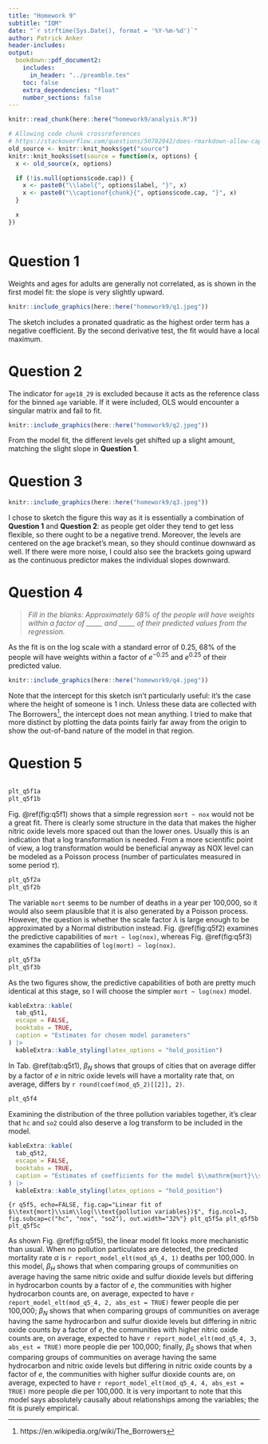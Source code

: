 ```yaml
---
title: "Homework 9"
subtitle: "IQM"
date: "`r strftime(Sys.Date(), format = '%Y-%m-%d')`"
author: Patrick Anker
header-includes:
output: 
  bookdown::pdf_document2:
    includes:
      in_header: "../preamble.tex"
    toc: false
    extra_dependencies: "float"
    number_sections: false
---
```


```r
knitr::read_chunk(here::here("homework9/analysis.R"))

# Allowing code chunk crossreferences
# https://stackoverflow.com/questions/50702942/does-rmarkdown-allow-captions-and-references-for-code-chunks
old_source <- knitr::knit_hooks$get("source")
knitr::knit_hooks$set(source = function(x, options) {
  x <- old_source(x, options)

  if (!is.null(options$code.cap)) {
    x <- paste0("\\label{", options$label, "}", x)
    x <- paste0("\\captionof{chunk}{", options$code.cap, "}", x)
  }

  x
})
```

```r
```

# Question 1

Weights and ages for adults are generally not correlated, as is shown in the first model fit: the slope is very slightly upward.

```r
knitr::include_graphics(here::here("homework9/q1.jpeg"))
```

The sketch includes a pronated quadratic as the highest order term has a negative coefficient. By the second derivative test, the fit would have a local maximum.

# Question 2

The indicator for `age18_29` is excluded because it acts as the reference class for the binned `age` variable. If it were included, OLS would encounter a singular matrix and fail to fit.

```r
knitr::include_graphics(here::here("homework9/q2.jpeg"))
```

From the model fit, the different levels get shifted up a slight amount, matching the slight slope in **Question 1**.

# Question 3

```r
knitr::include_graphics(here::here("homework9/q3.jpeg"))
```

I chose to sketch the figure this way as it is essentially a combination of **Question 1** and **Question 2**: as people get older they tend to get less flexible, so there ought to be a negative trend. Moreover, the levels are centered on the age bracket's mean, so they should continue downward as well. If there were more noise, I could also see the brackets going upward as the continuous predictor makes the individual slopes downward.

# Question 4

> _Fill in the blanks: Approximately 68% of the people will have weights within a factor of \_\_\_\_\_ and \_\_\_\_\_ of their predicted values from the regression._

As the fit is on the log scale with a standard error of 0.25, 68% of the people will have weights within a factor of $e^{-0.25}$ and $e^{0.25}$ of their predicted value.

```r
knitr::include_graphics(here::here("homework9/q4.jpeg"))
```

Note that the intercept for this sketch isn't particularly useful: it's the case where the height of someone is 1 inch. Unless these data are collected with The Borrowers^[https://en.wikipedia.org/wiki/The_Borrowers], the intercept does not mean anything. I tried to make that more distinct by plotting the data points fairly far away from the origin to show the out-of-band nature of the model in that region.

# Question 5

```r
```

```r
plt_q5f1a
plt_q5f1b
```

Fig. \@ref(fig:q5f1) shows that a simple regression `mort ~ nox` would not be a great fit. There is clearly some structure in the data that makes the higher nitric oxide levels more spaced out than the lower ones. Usually this is an indication that a log transformation is needed. From a more scientific point of view, a log transformation would be beneficial anyway as NOX level can be modeled as a Poisson process (number of particulates measured in some period $\tau$).

```r
plt_q5f2a
plt_q5f2b
```

The variable `mort` seems to be number of deaths in a year per 100,000, so it would also seem plausible that it is also generated by a Poisson process. However, the question is whether the scale factor $\lambda$ is large enough to be approximated by a Normal distribution instead. Fig. \@ref(fig:q5f2) examines the predictive capabilities of `mort ~ log(nox)`, whereas Fig. \@ref(fig:q5f3) examines the capabilities of `log(mort) ~ log(nox)`.

```r
plt_q5f3a
plt_q5f3b
```

As the two figures show, the predictive capabilities of both are pretty much identical at this stage, so I will choose the simpler `mort ~ log(nox)` model.

```r
kableExtra::kable(
  tab_q5t1,
  escape = FALSE,
  booktabs = TRUE,
  caption = "Estimates for chosen model parameters"
) |>
  kableExtra::kable_styling(latex_options = "hold_position")
```

In Tab. \@ref(tab:q5t1), $\beta_N$ shows that groups of cities that on average differ by a factor of $e$ in nitric oxide levels will have a mortality rate that, on average, differs by `r round(coef(mod_q5_2)[[2]], 2)`.

```r
plt_q5f4
```

Examining the distribution of the three pollution variables together, it's clear that `hc` and `so2` could also deserve a log transform to be included in the model.

```r
kableExtra::kable(
  tab_q5t2,
  escape = FALSE,
  booktabs = TRUE,
  caption = "Estimates of coefficients for the model $\\mathrm{mort}\\sim\\log(\\mathrm{hc})+\\log(\\mathrm{nox})+\\log(\\mathrm{so2})$" # nolint
) |>
  kableExtra::kable_styling(latex_options = "hold_position")
```

```{r q5f5, echo=FALSE, fig.cap="Linear fit of $\\text{mort}\\sim\\log(\\text{pollution variables})$", fig.ncol=3, fig.subcap=c("hc", "nox", "so2"), out.width="32%"}
plt_q5f5a
plt_q5f5b
plt_q5f5c
```

As shown Fig. \@ref(fig:q5f5), the linear model fit looks more mechanistic than usual. When no pollution particulates are detected, the predicted mortality rate $\alpha$ is `r report_model_elt(mod_q5_4, 1)` deaths per 100,000. In this model, $\beta_H$ shows that when comparing groups of communities on average having the same nitric oxide and sulfur dioxide levels but differing in hydrocarbon counts by a factor of $e$, the communities with higher hydrocarbon counts are, on average, expected to have `r report_model_elt(mod_q5_4, 2, abs_est = TRUE)` fewer people die per 100,000; $\beta_N$ shows that when comparing groups of communities on average having the same hydrocarbon and sulfur dioxide levels but differing in nitric oxide counts by a factor of $e$, the communities with higher nitric oxide counts are, on average, expected to have `r report_model_elt(mod_q5_4, 3, abs_est = TRUE)` more people die per 100,000; finally, $\beta_S$ shows that when comparing groups of communities on average having the same hydrocarbon and nitric oxide levels but differing in nitric oxide counts by a factor of $e$, the communities with higher sulfur dioxide counts are, on average, expected to have `r report_model_elt(mod_q5_4, 4, abs_est = TRUE)` more people die per 100,000. It is very important to note that this model says absolutely causally about relationships among the variables; the fit is purely empirical.

